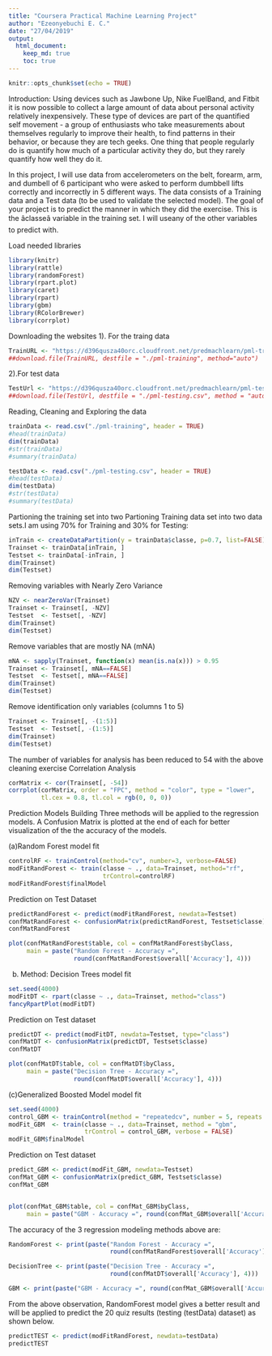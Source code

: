 ---
title: "Coursera Practical Machine Learning Project"
author: "Ezeonyebuchi E. C."
date: "27/04/2019"
output:
  html_document:
    keep_md: true
    toc: true
---

```{r setup, include=FALSE}
knitr::opts_chunk$set(echo = TRUE)
```
Introduction:
Using devices such as Jawbone Up, Nike FuelBand, and Fitbit it is now possible to collect a large amount 
of data about personal activity relatively inexpensively. These type of devices are part of the quantified 
self movement - a group of enthusiasts who take measurements about themselves regularly to improve their health,
to find patterns in their behavior, or because they are tech geeks. One thing that people regularly do is quantify how much of a particular activity they do, but they rarely quantify how well they do it.

In this project, I will use data from accelerometers on the belt, forearm, arm, and dumbell of 6 participant 
who were asked to perform dumbbell lifts correctly and incorrectly in 5 different ways.
The data consists of a Training data and a Test data (to be used to validate the selected model).
The goal of your project is to predict the manner in which they did the exercise. 
This is the âclasseâ variable in the training set. I will useany of the other variables to predict with.

Load needed libraries
```{r}
library(knitr)
library(rattle)
library(randomForest)
library(rpart.plot)
library(caret)
library(rpart)
library(gbm)
library(RColorBrewer)
library(corrplot)
```
Downloading the websites
1).
For the traing data
```{r}
TrainURL <- "https://d396qusza40orc.cloudfront.net/predmachlearn/pml-training.csv"
##download.file(TrainURL, destfile = "./pml-training", method="auto")
```

2).For test data
```{r}
TestUrl <- "https://d396qusza40orc.cloudfront.net/predmachlearn/pml-testing.csv"
##download.file(TestUrl, destfile = "./pml-testing.csv", method = "auto")
```
Reading, Cleaning and Exploring the data
```{r}
trainData <- read.csv("./pml-training", header = TRUE)
#head(trainData)
dim(trainData)
#str(trainData)
#summary(trainData)

testData <- read.csv("./pml-testing.csv", header = TRUE)
#head(testData)
dim(testData)
#str(testData)
#summary(testData)
```
Partioning the training set into two
Partioning Training data set into two data sets.I am using 70% for Training and 30% for Testing:

```{r}
inTrain <- createDataPartition(y = trainData$classe, p=0.7, list=FALSE)
Trainset <- trainData[inTrain, ]
Testset <- trainData[-inTrain, ]
dim(Trainset)
dim(Testset)
```
Removing variables with Nearly Zero Variance
```{r}
NZV <- nearZeroVar(Trainset)
Trainset <- Trainset[, -NZV]
Testset  <- Testset[, -NZV]
dim(Trainset)
dim(Testset)
```
Remove variables that are mostly NA (mNA)
```{r}
mNA <- sapply(Trainset, function(x) mean(is.na(x))) > 0.95
Trainset <- Trainset[, mNA==FALSE]
Testset  <- Testset[, mNA==FALSE]
dim(Trainset)
dim(Testset)
```
Remove identification only variables (columns 1 to 5)
```{r}
Trainset <- Trainset[, -(1:5)]
Testset  <- Testset[, -(1:5)]
dim(Trainset)
dim(Testset)
```
The number of variables for analysis has been reduced to 54 with the above cleaning exercise 
Correlation Analysis
```{r}
corMatrix <- cor(Trainset[, -54])
corrplot(corMatrix, order = "FPC", method = "color", type = "lower", 
         tl.cex = 0.8, tl.col = rgb(0, 0, 0))
```
Prediction Models Building
Three methods will be applied to the regression models. 
A Confusion Matrix is plotted at the end of each for better visualization of the  the accuracy of the models.

(a)Random Forest
model fit
```{r}
controlRF <- trainControl(method="cv", number=3, verbose=FALSE)
modFitRandForest <- train(classe ~ ., data=Trainset, method="rf",
                          trControl=controlRF)
modFitRandForest$finalModel
```
Prediction on Test Dataset
```{r}
predictRandForest <- predict(modFitRandForest, newdata=Testset)
confMatRandForest <- confusionMatrix(predictRandForest, Testset$classe)
confMatRandForest

plot(confMatRandForest$table, col = confMatRandForest$byClass, 
     main = paste("Random Forest - Accuracy =",
                  round(confMatRandForest$overall['Accuracy'], 4)))
```
(b) Method: Decision Trees
model fit
```{r}
set.seed(4000)
modFitDT <- rpart(classe ~ ., data=Trainset, method="class")
fancyRpartPlot(modFitDT)
```
Prediction on Test dataset
```{r}
predictDT <- predict(modFitDT, newdata=Testset, type="class")
confMatDT <- confusionMatrix(predictDT, Testset$classe)
confMatDT

plot(confMatDT$table, col = confMatDT$byClass, 
     main = paste("Decision Tree - Accuracy =",
                  round(confMatDT$overall['Accuracy'], 4)))
```

(c)Generalized Boosted Model
model fit
```{r}
set.seed(4000)
control_GBM <- trainControl(method = "repeatedcv", number = 5, repeats = 1)
modFit_GBM  <- train(classe ~ ., data=Trainset, method = "gbm",
                     trControl = control_GBM, verbose = FALSE)
modFit_GBM$finalModel
```
Prediction on Test dataset
```{r}
predict_GBM <- predict(modFit_GBM, newdata=Testset)
confMat_GBM <- confusionMatrix(predict_GBM, Testset$classe)
confMat_GBM


plot(confMat_GBM$table, col = confMat_GBM$byClass, 
     main = paste("GBM - Accuracy =", round(confMat_GBM$overall['Accuracy'], 4)))
```
The accuracy of the 3 regression modeling methods above are:
```{r}
RandomForest <- print(paste("Random Forest - Accuracy =",
                            round(confMatRandForest$overall['Accuracy'], 4)))

DecisionTree <- print(paste("Decision Tree - Accuracy =",
                            round(confMatDT$overall['Accuracy'], 4)))

GBM <- print(paste("GBM - Accuracy =", round(confMat_GBM$overall['Accuracy'], 4)))
```
From the above observation, RandomForest model gives a better result and will be applied to predict the 20 quiz results 
(testing (testData) dataset) as shown below.
```{r}
predictTEST <- predict(modFitRandForest, newdata=testData)
predictTEST
```